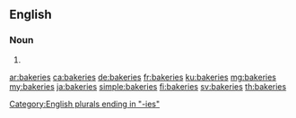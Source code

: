 ==English==

===Noun===
{{head|en|noun plural form}}

# {{plural of|bakery|lang=en}}

[[Category:English plurals ending in "-ies"]]

[[ar:bakeries]]
[[ca:bakeries]]
[[de:bakeries]]
[[fr:bakeries]]
[[ku:bakeries]]
[[mg:bakeries]]
[[my:bakeries]]
[[ja:bakeries]]
[[simple:bakeries]]
[[fi:bakeries]]
[[sv:bakeries]]
[[th:bakeries]]